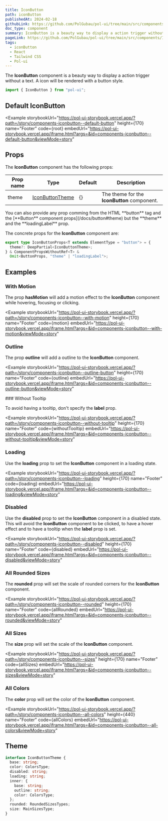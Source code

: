 ```yaml
---
title: IconButton
path: iconButton
publishedAt: 2024-02-18
githubLink: https://github.com/PolGubau/pol-ui/tree/main/src/components/IconButton
doc_type: component
summary: IconButton is a beauty way to display a action trigger without a text. A icon will be rendered with a button style.
pageLink: https://github.com/PolGubau/pol-ui/tree/main/src/components/IconButton
tags:
  - iconButton
  - React
  - Tailwind CSS
  - Pol-ui
---
```











The **IconButton** component is a beauty way to display a action trigger without a text. A icon will be rendered with a button style.

```jsx
import { IconButton } from "pol-ui";
```

## Default IconButton

<Example
  storybookUrl="https://pol-ui-storybook.vercel.app/?path=/story/components-iconbutton--default-button"
  height={170}
  name="Footer"
  code={root}
  embedUrl="https://pol-ui-storybook.vercel.app/iframe.html?args=&id=components-iconbutton--default-button&viewMode=story"
>
  <RootCode />
</Example>

## Props

The **IconButton** component has the following props:

| Prop name | Type                      | Default | Description                                 |
| --------- | ------------------------- | ------- | ------------------------------------------- |
| theme     | [IconButtonTheme](#theme) | {}      | The theme for the **IconButton** component. |

<Callout emoji="💡">
  You can also provide any prop comming from the HTML **button** tag and the
  [**Button** component props](/docs/button#theme) but the **theme** and the
  **loadingLabel** prop.
</Callout>

The concrete props for the **IconButton** component are:

```ts
export type IconButtonProps<T extends ElementType = "button"> = {
  theme?: DeepPartial<IconButtonTheme>;
} & ComponentPropsWithoutRef<T> &
  Omit<ButtonProps, "theme" | "loadingLabel">;
```

## Examples

### With Motion

The prop **hasMotion** will add a motion effect to the **IconButton** component while hovering, focusing or clicking.

<Example
  storybookUrl="https://pol-ui-storybook.vercel.app/?path=/story/components-iconbutton--with-motion"
  height={170}
  name="Footer"
  code={motion}
  embedUrl="https://pol-ui-storybook.vercel.app/iframe.html?args=&id=components-iconbutton--with-motion&viewMode=story"
>
  <MotionCode />
</Example>

### Outline

The prop **outline** will add a outline to the **IconButton** component.

<Example
  storybookUrl="https://pol-ui-storybook.vercel.app/?path=/story/components-iconbutton--outline-button"
  height={170}
  name="Footer"
  code={outline}
  embedUrl="https://pol-ui-storybook.vercel.app/iframe.html?args=&id=components-iconbutton--outline-button&viewMode=story"
>
  <OutlineCode />
</Example>
### Without Tooltip

To avoid having a tooltip, don't specify the **label** prop.

<Example
  storybookUrl="https://pol-ui-storybook.vercel.app/?path=/story/components-iconbutton--without-tooltip"
  height={170}
  name="Footer"
  code={withoutTooltip}
  embedUrl="https://pol-ui-storybook.vercel.app/iframe.html?args=&id=components-iconbutton--without-tooltip&viewMode=story"
>
  <WithoutTooltipCode />
</Example>

### Loading

Use the **loading** prop to set the **IconButton** component in a loading state.

<Example
  storybookUrl="https://pol-ui-storybook.vercel.app/?path=/story/components-iconbutton--loading"
  height={170}
  name="Footer"
  code={loading}
  embedUrl="https://pol-ui-storybook.vercel.app/iframe.html?args=&id=components-iconbutton--loading&viewMode=story"
>
  <LoadingCode />
</Example>

### Disabled

Use the **disabled** prop to set the **IconButton** component in a disabled state.
This will avoid the **IconButton** component to be clicked, to have a hover effect and to have a tooltip when the **label** prop is set.

<Example
  storybookUrl="https://pol-ui-storybook.vercel.app/?path=/story/components-iconbutton--disabled"
  height={170}
  name="Footer"
  code={disabled}
  embedUrl="https://pol-ui-storybook.vercel.app/iframe.html?args=&id=components-iconbutton--disabled&viewMode=story"
>
  <DisabledCode />
</Example>

### All Rounded Sizes

The **rounded** prop will set the scale of rounded corners for the **IconButton** component.

<Example
  storybookUrl="https://pol-ui-storybook.vercel.app/?path=/story/components-iconbutton--rounded"
  height={170}
  name="Footer"
  code={allRounded}
  embedUrl="https://pol-ui-storybook.vercel.app/iframe.html?args=&id=components-iconbutton--rounded&viewMode=story"
>
  <AllRoundedCode />
</Example>

### All Sizes

The **size** prop will set the scale of the **IconButton** component.

<Example
  storybookUrl="https://pol-ui-storybook.vercel.app/?path=/story/components-iconbutton--sizes"
  height={170}
  name="Footer"
  code={allSizes}
  embedUrl="https://pol-ui-storybook.vercel.app/iframe.html?args=&id=components-iconbutton--sizes&viewMode=story"
>
  <AllSizesCode />
</Example>

### All Colors

The **color** prop will set the color of the **IconButton** component.

<Example
  storybookUrl="https://pol-ui-storybook.vercel.app/?path=/story/components-iconbutton--all-colors"
  height={440}
  name="Footer"
  code={allColors}
  embedUrl="https://pol-ui-storybook.vercel.app/iframe.html?args=&id=components-iconbutton--all-colors&viewMode=story"
>
  <AllColorsCode />
</Example>

## Theme

```ts
interface IconButtonTheme {
  base: string;
  color: ColorsType;
  disabled: string;
  loading: string;
  inner: {
    base: string;
    outline: string;
    color: ColorsType;
  };
  rounded: RoundedSizesTypes;
  size: MainSizesType;
}
```
